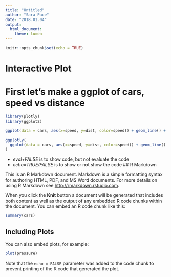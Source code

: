 ```yaml
---
title: "Untitled"
author: "Sara Pace"
date: "2018.01.04"
output: 
  html_document: 
    theme: lumen
---
```


```r
knitr::opts_chunk$set(echo = TRUE)
```
# Interactive Plot
# First let's make a ggplot of cars, speed vs distance

```r

library(plotly)
library(ggplot2)

ggplot(data = cars, aes(x=speed, y=dist, color=speed)) + geom_line() + geom_point(alpha = 0.5)

```

```r

ggplotly(
  ggplot(data = cars, aes(x=speed, y=dist, color=speed)) + geom_line() + geom_point(alpha = 0.5)
)

```

- *eval+FALSE* is to show code, but not evaluate the code
- *echo=TRUE/FALSE* is to show or not show the code
## R Markdown

This is an R Markdown document. Markdown is a simple formatting syntax for authoring HTML, PDF, and MS Word documents. For more details on using R Markdown see <http://rmarkdown.rstudio.com>.

When you click the **Knit** button a document will be generated that includes both content as well as the output of any embedded R code chunks within the document. You can embed an R code chunk like this:

```r
summary(cars)
```

## Including Plots

You can also embed plots, for example:

```r
plot(pressure)
```

Note that the `echo = FALSE` parameter was added to the code chunk to prevent printing of the R code that generated the plot.
